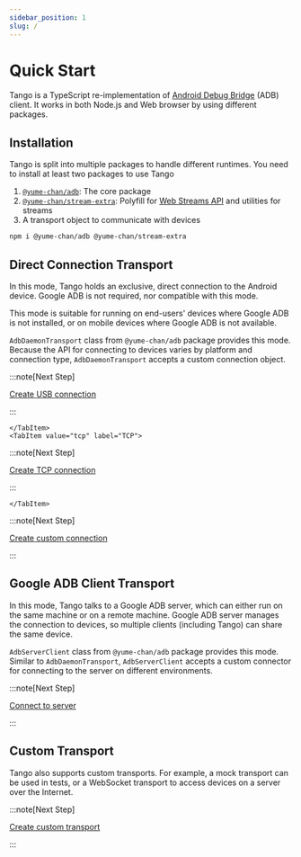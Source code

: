 ```yaml
---
sidebar_position: 1
slug: /
---
```



# Quick Start

Tango is a TypeScript re-implementation of [Android Debug Bridge](https://developer.android.com/studio/command-line/adb) (ADB) client. It works in both Node.js and Web browser by using different packages.

## Installation

Tango is split into multiple packages to handle different runtimes. You need to install at least two packages to use Tango

1. [`@yume-chan/adb`](https://www.npmjs.com/package/@yume-chan/adb): The core package
2. [`@yume-chan/stream-extra`](https://www.npmjs.com/package/@yume-chan/stream-extra): Polyfill for [Web Streams API](https://developer.mozilla.org/en-US/docs/Web/API/Streams_API) and utilities for streams
3. A transport object to communicate with devices

```sh npm2yarn
npm i @yume-chan/adb @yume-chan/stream-extra
```

## Direct Connection Transport

In this mode, Tango holds an exclusive, direct connection to the Android device. Google ADB is not required, nor compatible with this mode.

This mode is suitable for running on end-users' devices where Google ADB is not installed, or on mobile devices where Google ADB is not available.

`AdbDaemonTransport` class from `@yume-chan/adb` package provides this mode. Because the API for connecting to devices varies by platform and connection type, `AdbDaemonTransport` accepts a custom connection object.

<Tabs className="runtime-tabs" groupId="direct-connection">
    <TabItem value="usb" label="USB">

:::note[Next Step]

[Create USB connection](./daemon/usb/device-manager.md)

:::

    </TabItem>
    <TabItem value="tcp" label="TCP">

:::note[Next Step]

[Create TCP connection](./daemon/tcp/enable.mdx)

:::

    </TabItem>

<TabItem value="custom" label="Custom">

:::note[Next Step]

[Create custom connection](./daemon/custom-connection.mdx)

:::

</TabItem>
</Tabs>

## Google ADB Client Transport

In this mode, Tango talks to a Google ADB server, which can either run on the same machine or on a remote machine. Google ADB server manages the connection to devices, so multiple clients (including Tango) can share the same device.

`AdbServerClient` class from `@yume-chan/adb` package provides this mode. Similar to `AdbDaemonTransport`, `AdbServerClient` accepts a custom connector for connecting to the server on different environments.

:::note[Next Step]

[Connect to server](./server/connection.mdx)

:::

## Custom Transport

Tango also supports custom transports. For example, a mock transport can be used in tests, or a WebSocket transport to access devices on a server over the Internet.

:::note[Next Step]

[Create custom transport](./custom-transport.mdx)

:::
